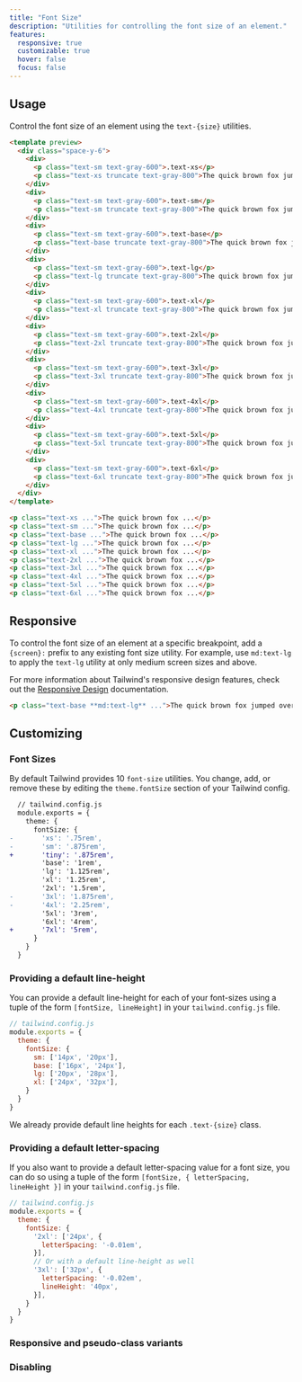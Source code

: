 ```yaml
---
title: "Font Size"
description: "Utilities for controlling the font size of an element."
features:
  responsive: true
  customizable: true
  hover: false
  focus: false
---
```




## Usage

Control the font size of an element using the `text-{size}` utilities.

```html
<template preview>
  <div class="space-y-6">
    <div>
      <p class="text-sm text-gray-600">.text-xs</p>
      <p class="text-xs truncate text-gray-800">The quick brown fox jumped over the lazy dog.</p>
    </div>
    <div>
      <p class="text-sm text-gray-600">.text-sm</p>
      <p class="text-sm truncate text-gray-800">The quick brown fox jumped over the lazy dog.</p>
    </div>
    <div>
      <p class="text-sm text-gray-600">.text-base</p>
      <p class="text-base truncate text-gray-800">The quick brown fox jumped over the lazy dog.</p>
    </div>
    <div>
      <p class="text-sm text-gray-600">.text-lg</p>
      <p class="text-lg truncate text-gray-800">The quick brown fox jumped over the lazy dog.</p>
    </div>
    <div>
      <p class="text-sm text-gray-600">.text-xl</p>
      <p class="text-xl truncate text-gray-800">The quick brown fox jumped over the lazy dog.</p>
    </div>
    <div>
      <p class="text-sm text-gray-600">.text-2xl</p>
      <p class="text-2xl truncate text-gray-800">The quick brown fox jumped over the lazy dog.</p>
    </div>
    <div>
      <p class="text-sm text-gray-600">.text-3xl</p>
      <p class="text-3xl truncate text-gray-800">The quick brown fox jumped over the lazy dog.</p>
    </div>
    <div>
      <p class="text-sm text-gray-600">.text-4xl</p>
      <p class="text-4xl truncate text-gray-800">The quick brown fox jumped over the lazy dog.</p>
    </div>
    <div>
      <p class="text-sm text-gray-600">.text-5xl</p>
      <p class="text-5xl truncate text-gray-800">The quick brown fox jumped over the lazy dog.</p>
    </div>
    <div>
      <p class="text-sm text-gray-600">.text-6xl</p>
      <p class="text-6xl truncate text-gray-800">The quick brown fox jumped over the lazy dog.</p>
    </div>
  </div>
</template>

<p class="text-xs ...">The quick brown fox ...</p>
<p class="text-sm ...">The quick brown fox ...</p>
<p class="text-base ...">The quick brown fox ...</p>
<p class="text-lg ...">The quick brown fox ...</p>
<p class="text-xl ...">The quick brown fox ...</p>
<p class="text-2xl ...">The quick brown fox ...</p>
<p class="text-3xl ...">The quick brown fox ...</p>
<p class="text-4xl ...">The quick brown fox ...</p>
<p class="text-5xl ...">The quick brown fox ...</p>
<p class="text-6xl ...">The quick brown fox ...</p>
```

## Responsive

To control the font size of an element at a specific breakpoint, add a `{screen}:` prefix to any existing font size utility. For example, use `md:text-lg` to apply the `text-lg` utility at only medium screen sizes and above.

For more information about Tailwind's responsive design features, check out the [Responsive Design](/docs/responsive-design) documentation.

```html
<p class="text-base **md:text-lg** ...">The quick brown fox jumped over the lazy dog.</p>
```

## Customizing

### Font Sizes

By default Tailwind provides 10 `font-size` utilities. You change, add, or remove these by editing the `theme.fontSize` section of your Tailwind config.

```diff
  // tailwind.config.js
  module.exports = {
    theme: {
      fontSize: {
-       'xs': '.75rem',
-       'sm': '.875rem',
+       'tiny': '.875rem',
        'base': '1rem',
        'lg': '1.125rem',
        'xl': '1.25rem',
        '2xl': '1.5rem',
-       '3xl': '1.875rem',
-       '4xl': '2.25rem',
        '5xl': '3rem',
        '6xl': '4rem',
+       '7xl': '5rem',
      }
    }
  }
```

### Providing a default line-height

You can provide a default line-height for each of your font-sizes using a tuple of the form `[fontSize, lineHeight]` in your `tailwind.config.js` file.

```js
// tailwind.config.js
module.exports = {
  theme: {
    fontSize: {
      sm: ['14px', '20px'],
      base: ['16px', '24px'],
      lg: ['20px', '28px'],
      xl: ['24px', '32px'],
    }
  }
}
```

We already provide default line heights for each `.text-{size}` class.

### Providing a default letter-spacing

If you also want to provide a default letter-spacing value for a font size, you can do so using a tuple of the form `[fontSize, { letterSpacing, lineHeight }]` in your `tailwind.config.js` file.

```js
// tailwind.config.js
module.exports = {
  theme: {
    fontSize: {
      '2xl': ['24px', {
        letterSpacing: '-0.01em',
      }],
      // Or with a default line-height as well
      '3xl': ['32px', {
        letterSpacing: '-0.02em',
        lineHeight: '40px',
      }],
    }
  }
}
```

### Responsive and pseudo-class variants

<Variants plugin="fontSize" name="text sizing" />

### Disabling

<Disabling plugin="fontSize" name="text sizing" />
